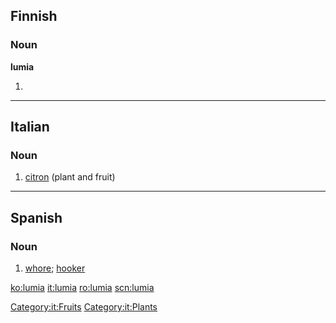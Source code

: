 ==Finnish==

===Noun===
'''lumia'''

# {{fi-form of|type=noun|case=partitive|pl=plural|[[lumi]]}}

----

==Italian==

===Noun===
{{it-noun|lumi|f|a|e}}

# [[citron]] (plant and fruit)

[[Category:it:Fruits]]
[[Category:it:Plants]]

----

==Spanish==

===Noun===
{{es-noun|f}}

# [[whore]]; [[hooker]]

[[ko:lumia]]
[[it:lumia]]
[[ro:lumia]]
[[scn:lumia]]
